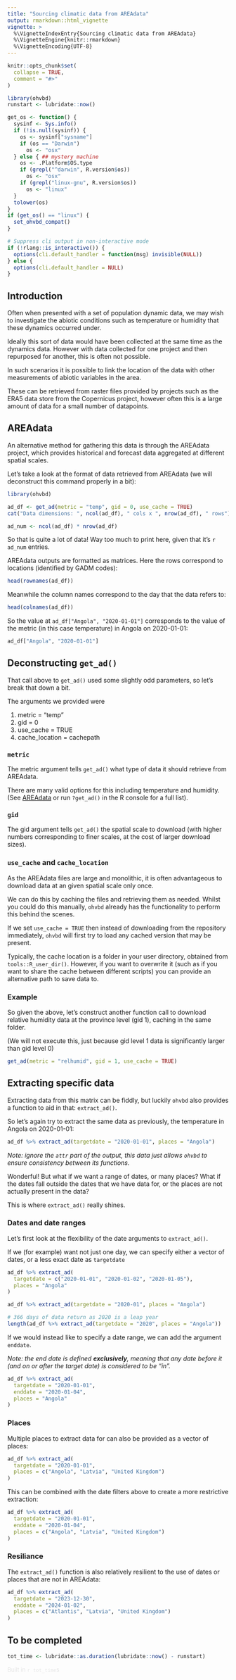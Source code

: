 ```yaml
---
title: "Sourcing climatic data from AREAdata"
output: rmarkdown::html_vignette
vignette: >
  %\VignetteIndexEntry{Sourcing climatic data from AREAdata}
  %\VignetteEngine{knitr::rmarkdown}
  %\VignetteEncoding{UTF-8}
---
```


```r
knitr::opts_chunk$set(
  collapse = TRUE,
  comment = "#>"
)
```

```r
library(ohvbd)
runstart <- lubridate::now()
```

<!-- Shim to make sure vignette builds on ubuntu-->
```r
get_os <- function() {
  sysinf <- Sys.info()
  if (!is.null(sysinf)) {
    os <- sysinf["sysname"]
    if (os == "Darwin")
      os <- "osx"
  } else { ## mystery machine
    os <- .Platform$OS.type
    if (grepl("^darwin", R.version$os))
      os <- "osx"
    if (grepl("linux-gnu", R.version$os))
      os <- "linux"
  }
  tolower(os)
}
if (get_os() == "linux") {
  set_ohvbd_compat()
}

# Suppress cli output in non-interactive mode
if (!rlang::is_interactive()) {
  options(cli.default_handler = function(msg) invisible(NULL))
} else {
  options(cli.default_handler = NULL)
}

```


## Introduction

Often when presented with a set of population dynamic data, we may wish to investigate the abiotic conditions such as temperature or humidity that these dynamics occurred under.

Ideally this sort of data would have been collected at the same time as the dynamics data. However with data collected for one project and then repurposed for another, this is often not possible.

In such scenarios it is possible to link the location of the data with other measurements of abiotic variables in the area.

These can be retrieved from raster files provided by projects such as the ERA5 data store from the Copernicus project, however often this is a large amount of data for a small number of datapoints.

## AREAdata

An alternative method for gathering this data is through the AREAdata project, which provides historical and forecast data aggregated at different spatial scales.

Let's take a look at the format of data retrieved from AREAdata (we will deconstruct this command properly in a bit):

```r
library(ohvbd)

ad_df <- get_ad(metric = "temp", gid = 0, use_cache = TRUE)
cat("Data dimensions: ", ncol(ad_df), " cols x ", nrow(ad_df), " rows")
```

```r
ad_num <- ncol(ad_df) * nrow(ad_df)
```


So that is quite a lot of data! Way too much to print here, given that it's `r ad_num` entries.

AREAdata outputs are formatted as matrices. Here the rows correspond to locations (identified by GADM codes):

```r
head(rownames(ad_df))
```

Meanwhile the column names correspond to the day that the data refers to:

```r
head(colnames(ad_df))
```

So the value at `ad_df["Angola", "2020-01-01"]` corresponds to the value of the metric (in this case temperature) in Angola on 2020-01-01:

```r
ad_df["Angola", "2020-01-01"]
```
## Deconstructing `get_ad()`

That call above to `get_ad()` used some slightly odd parameters, so let's break that down a bit.

The arguments we provided were

1. metric = "temp"
2. gid = 0
3. use_cache = TRUE
4. cache_location = cachepath

### `metric`

The metric argument tells `get_ad()` what type of data it should retrieve from AREAdata.

There are many valid options for this including temperature and humidity. (See [AREAdata](https://pearselab.github.io/areadata/download-links/) or run `?get_ad()` in the R console for a full list).

### `gid`

The gid argument tells `get_ad()` the spatial scale to download (with higher numbers corresponding to finer scales, at the cost of larger download sizes).

### `use_cache` and `cache_location`

As the AREAdata files are large and monolithic, it is often advantageous to download data at an given spatial scale only once.

We can do this by caching the files and retrieving them as needed. Whilst you could do this manually, `ohvbd` already has the functionality to perform this behind the scenes.

If we set `use_cache = TRUE` then instead of downloading from the repository immediately, `ohvbd` will first try to load any cached version that may be present.

Typically, the cache location is a folder in your user directory, obtained from `tools::R_user_dir()`. However, if you want to overwrite it (such as if you want to share the cache between different scripts) you can provide an alternative path to save data to.

### Example

So given the above, let's construct another function call to download relative humidity data at the province level (gid 1), caching in the same folder.

(We will not execute this, just because gid level 1 data is significantly larger than gid level 0)

```r
get_ad(metric = "relhumid", gid = 1, use_cache = TRUE)
```

## Extracting specific data

Extracting data from this matrix can be fiddly, but luckily `ohvbd` also provides a function to aid in that: `extract_ad()`.

So let's again try to extract the same data as previously, the temperature in Angola on 2020-01-01:

```r
ad_df %>% extract_ad(targetdate = "2020-01-01", places = "Angola")
```
*Note: ignore the `attr` part of the output, this data just allows `ohvbd` to ensure consistency between its functions.*


Wonderful! But what if we want a range of dates, or many places? What if the dates fall outside the dates that we have data for, or the places are not actually present in the data?

This is where `extract_ad()` really shines.

### Dates and date ranges

Let's first look at the flexibility of the date arguments to `extract_ad()`.

If we (for example) want not just one day, we can specify either a vector of dates, or a less exact date as `targetdate`

```r
ad_df %>% extract_ad(
  targetdate = c("2020-01-01", "2020-01-02", "2020-01-05"),
  places = "Angola"
)
```

```r
ad_df %>% extract_ad(targetdate = "2020-01", places = "Angola")
```

```r
# 366 days of data return as 2020 is a leap year
length(ad_df %>% extract_ad(targetdate = "2020", places = "Angola"))
```

If we would instead like to specify a date range, we can add the argument `enddate`.

_Note: the end date is defined **exclusively**, meaning that any date before it (and on or after the target date) is considered to be "in"._

```r
ad_df %>% extract_ad(
  targetdate = "2020-01-01",
  enddate = "2020-01-04",
  places = "Angola"
)
```

### Places

Multiple places to extract data for can also be provided as a vector of places:

```r
ad_df %>% extract_ad(
  targetdate = "2020-01-01",
  places = c("Angola", "Latvia", "United Kingdom")
)
```

This can be combined with the date filters above to create a more restrictive extraction:

```r
ad_df %>% extract_ad(
  targetdate = "2020-01-01",
  enddate = "2020-01-04",
  places = c("Angola", "Latvia", "United Kingdom")
)
```

### Resiliance

The `extract_ad()` function is also relatively resilient to the use of dates or places that are not in AREAdata:

```r
ad_df %>% extract_ad(
  targetdate = "2023-12-30",
  enddate = "2024-01-02",
  places = c("Atlantis", "Latvia", "United Kingdom")
)
```

## To be completed
```r
tot_time <- lubridate::as.duration(lubridate::now() - runstart)
```

<span style="opacity: 0.1;font-size: small;">Built in `r tot_time`s</span>
